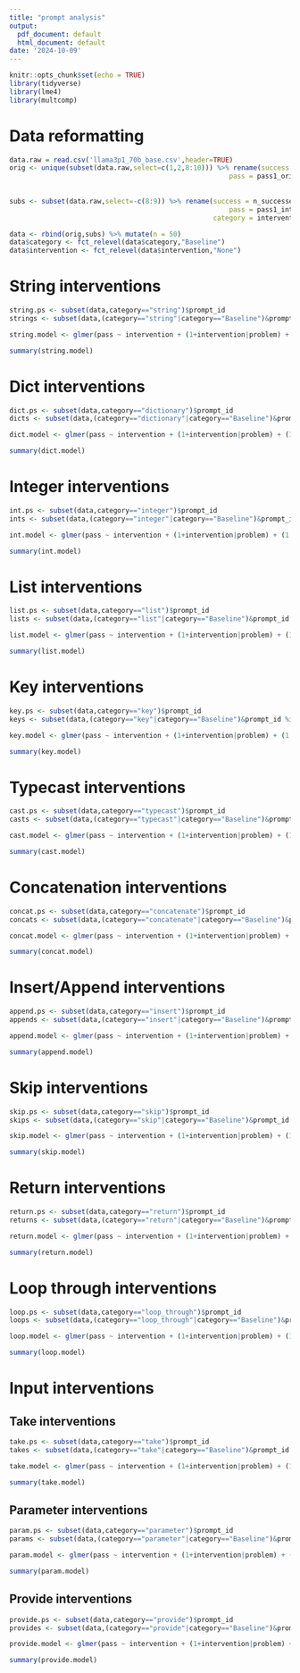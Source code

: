 ```yaml
---
title: "prompt analysis"
output:
  pdf_document: default
  html_document: default
date: '2024-10-09'
---
```


```r
knitr::opts_chunk$set(echo = TRUE)
library(tidyverse)
library(lme4)
library(multcomp)
```

# Data reformatting

```r
data.raw = read.csv('llama3p1_70b_base.csv',header=TRUE)
orig <- unique(subset(data.raw,select=c(1,2,8:10))) %>% rename(success = n_successes_original,
                                                       pass = pass1_original) %>% mutate(category = "Baseline",
                                                                                         intervention = "None",
                                                                                         original_word = NA)
subs <- subset(data.raw,select=-c(8:9)) %>% rename(success = n_successes_intervened,
                                                       pass = pass1_intervened,
                                                   category = intervention_category)

data <- rbind(orig,subs) %>% mutate(n = 50)
data$category <- fct_relevel(data$category,"Baseline")
data$intervention <- fct_relevel(data$intervention,"None")
```

# String interventions

```r
string.ps <- subset(data,category=="string")$prompt_id
strings <- subset(data,(category=="string"|category=="Baseline")&prompt_id %in% string.ps)
```

```r
string.model <- glmer(pass ~ intervention + (1+intervention|problem) + (1|prompt_id), weights=n, data=strings,family="binomial",control=glmerControl(optimizer="bobyqa",calc.derivs = FALSE))
```

```r
summary(string.model)
```

# Dict interventions

```r
dict.ps <- subset(data,category=="dictionary")$prompt_id
dicts <- subset(data,(category=="dictionary"|category=="Baseline")&prompt_id %in% dict.ps)
```

```r
dict.model <- glmer(pass ~ intervention + (1+intervention|problem) + (1|prompt_id), weights=n, data=dicts,family="binomial",control=glmerControl(optimizer="bobyqa",calc.derivs = FALSE))
```

```r
summary(dict.model)
```

# Integer interventions

```r
int.ps <- subset(data,category=="integer")$prompt_id
ints <- subset(data,(category=="integer"|category=="Baseline")&prompt_id %in% int.ps)
```

```r
int.model <- glmer(pass ~ intervention + (1+intervention|problem) + (1|prompt_id), weights=n, data=ints,family="binomial",control=glmerControl(optimizer="bobyqa",calc.derivs = FALSE))
```

```r
summary(int.model)
```

# List interventions

```r
list.ps <- subset(data,category=="list")$prompt_id
lists <- subset(data,(category=="list"|category=="Baseline")&prompt_id %in% list.ps)
```

```r
list.model <- glmer(pass ~ intervention + (1+intervention|problem) + (1|prompt_id), weights=n, data=lists,family="binomial",control=glmerControl(optimizer="bobyqa",calc.derivs = FALSE))
```

```r
summary(list.model)
```

# Key interventions

```r
key.ps <- subset(data,category=="key")$prompt_id
keys <- subset(data,(category=="key"|category=="Baseline")&prompt_id %in% key.ps)
```

```r
key.model <- glmer(pass ~ intervention + (1+intervention|problem) + (1|prompt_id), weights=n, data=keys,family="binomial",control=glmerControl(optimizer="bobyqa",calc.derivs = FALSE))
```

```r
summary(key.model)
```

# Typecast interventions

```r
cast.ps <- subset(data,category=="typecast")$prompt_id
casts <- subset(data,(category=="typecast"|category=="Baseline")&prompt_id %in% cast.ps)
```

```r
cast.model <- glmer(pass ~ intervention + (1+intervention|problem) + (1|prompt_id), weights=n, data=casts,family="binomial",control=glmerControl(optimizer="bobyqa",calc.derivs = FALSE))
```

```r
summary(cast.model)
```

# Concatenation interventions

```r
concat.ps <- subset(data,category=="concatenate")$prompt_id
concats <- subset(data,(category=="concatenate"|category=="Baseline")&prompt_id %in% concat.ps)
```

```r
concat.model <- glmer(pass ~ intervention + (1+intervention|problem) + (1|prompt_id), weights=n, data=concats,family="binomial",control=glmerControl(optimizer="bobyqa",calc.derivs = FALSE))
```

```r
summary(concat.model)
```

# Insert/Append interventions

```r
append.ps <- subset(data,category=="insert")$prompt_id
appends <- subset(data,(category=="insert"|category=="Baseline")&prompt_id %in% append.ps)
```

```r
append.model <- glmer(pass ~ intervention + (1+intervention|problem) + (1|prompt_id), weights=n, data=appends,family="binomial",control=glmerControl(optimizer="bobyqa",calc.derivs = FALSE))
```

```r
summary(append.model)
```

# Skip interventions

```r
skip.ps <- subset(data,category=="skip")$prompt_id
skips <- subset(data,(category=="skip"|category=="Baseline")&prompt_id %in% skip.ps)
```

```r
skip.model <- glmer(pass ~ intervention + (1+intervention|problem) + (1|prompt_id), weights=n, data=skips,family="binomial",control=glmerControl(optimizer="bobyqa",calc.derivs = FALSE))
```

```r
summary(skip.model)
```

# Return interventions

```r
return.ps <- subset(data,category=="return")$prompt_id
returns <- subset(data,(category=="return"|category=="Baseline")&prompt_id %in% return.ps)
```

```r
return.model <- glmer(pass ~ intervention + (1+intervention|problem) + (1|prompt_id), weights=n, data=returns,family="binomial",control=glmerControl(optimizer="bobyqa",calc.derivs = FALSE))
```

```r
summary(return.model)
```

# Loop through interventions

```r
loop.ps <- subset(data,category=="loop_through")$prompt_id
loops <- subset(data,(category=="loop_through"|category=="Baseline")&prompt_id %in% loop.ps)
```

```r
loop.model <- glmer(pass ~ intervention + (1+intervention|problem) + (1|prompt_id), weights=n, data=loops,family="binomial",control=glmerControl(optimizer="bobyqa",calc.derivs = FALSE))
```

```r
summary(loop.model)
```

# Input interventions

## Take interventions

```r
take.ps <- subset(data,category=="take")$prompt_id
takes <- subset(data,(category=="take"|category=="Baseline")&prompt_id %in% take.ps)
```

```r
take.model <- glmer(pass ~ intervention + (1+intervention|problem) + (1|prompt_id), weights=n, data=takes,family="binomial",control=glmerControl(optimizer="bobyqa",calc.derivs = FALSE))
```

```r
summary(take.model)
```

## Parameter interventions

```r
param.ps <- subset(data,category=="parameter")$prompt_id
params <- subset(data,(category=="parameter"|category=="Baseline")&prompt_id %in% param.ps)
```

```r
param.model <- glmer(pass ~ intervention + (1+intervention|problem) + (1|prompt_id), weights=n, data=params,family="binomial",control=glmerControl(optimizer="bobyqa",calc.derivs = FALSE))
```

```r
summary(param.model)
```

## Provide interventions

```r
provide.ps <- subset(data,category=="provide")$prompt_id
provides <- subset(data,(category=="provide"|category=="Baseline")&prompt_id %in% provide.ps)
```

```r
provide.model <- glmer(pass ~ intervention + (1+intervention|problem) + (1|prompt_id), weights=n, data=provides,family="binomial",control=glmerControl(optimizer="bobyqa",calc.derivs = FALSE))
```

```r
summary(provide.model)
```

